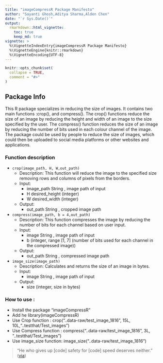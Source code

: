 ```yaml
---
title: "imageCompressR Package Manifesto"
author: "Sayanti Ghosh,Aditya Sharma,Alden Chen"
date: "`r Sys.Date()`"
output:
  rmarkdown::html_vignette:
    toc: true
    keep_md: true
vignette: >
  %\VignetteIndexEntry{imageCompressR Package Manifesto}
  %\VignetteEngine{knitr::rmarkdown}
  %\VignetteEncoding{UTF-8}
---
```


```r
knitr::opts_chunk$set(
  collapse = TRUE,
  comment = "#>"
)
```

## Package Info

This R package specializes in reducing the size of images. It contains two main functions :crop(), and compress(). The crop() functions reduce the size of an image by reducing the height and width of an image to the size specified by the user. The compress() function reduces the size of an image by reducing the number of bits used in each colour channel of the image. The package could be used by people to reduce the size of images, which could then be uploaded to social media platforms or other websites and applications.

### Function description

- `crop(image_path, H, W,out_path)`
  - Description:
    This function will reduce the image to the specified size removing rows and columns of pixels from the borders.
  - Input:
    - image_path String , image path of input 
    - H desired_height (integer)
    - W desired_width (integer)
  - Output:
    - out_path String , cropped image path 
    
- `compress(image_path, b = 4,out_path)`
  - Description:
    This function compresses the image by reducing the number of bits for each channel based on user input.
  - Input:
    - image String , image path of input 
    - b (integer, range [1, 7] (number of bits used for each channel in the compressed image))
  - Output:
    - out_path String , compressed image path
    
- `image_size(image_path)`
  - Description:
    Calculates and returns the size of an image in bytes.
  - Input:
    - image String , image path of input 
  - Output:
    - size (integer, size in bytes)
    
### How to use :   

* Install the package "imageCompressR"
* Add he library(imageCompressR)
* Use Crop function      : crop("..data-raw/test_image_1816", 15L, 10L,"..testthat/Test_images")
* Use Compress function  : compress("..data-raw/test_image_1816", 3L, "..testthat/Test_images")
* Use image_size function: image_size("..data-raw/test_image_1816")
    


> "He who gives up [code] safety for [code] speed deserves neither."
([via](https://twitter.com/hadleywickham/status/504368538874703872))
